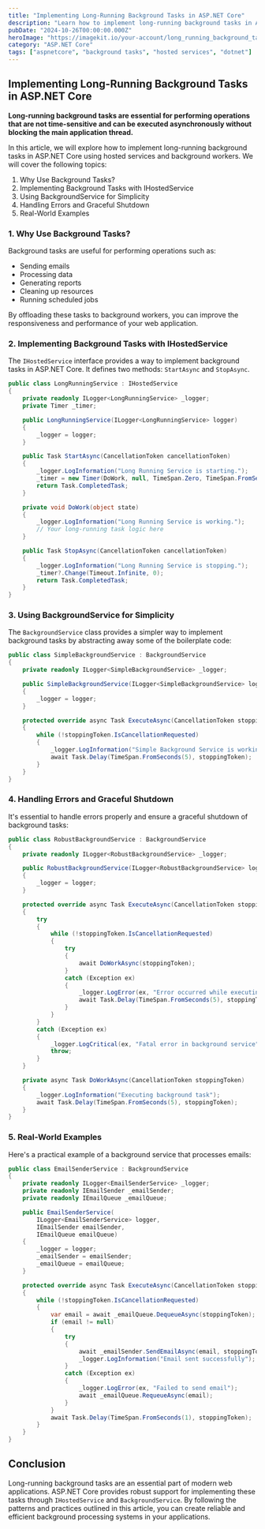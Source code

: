 ```yaml
---
title: "Implementing Long-Running Background Tasks in ASP.NET Core"
description: "Learn how to implement long-running background tasks in ASP.NET Core using hosted services and background workers."
pubDate: "2024-10-26T00:00:00.000Z"
heroImage: "https://imagekit.io/your-account/long_running_background_tasks.jpg"
category: "ASP.NET Core"
tags: ["aspnetcore", "background tasks", "hosted services", "dotnet"]
---
```


## Implementing Long-Running Background Tasks in ASP.NET Core

**Long-running background tasks are essential for performing operations that are not time-sensitive and can be executed asynchronously without blocking the main application thread.**

In this article, we will explore how to implement long-running background tasks in ASP.NET Core using hosted services and background workers. We will cover the following topics:

1. Why Use Background Tasks?
2. Implementing Background Tasks with IHostedService
3. Using BackgroundService for Simplicity
4. Handling Errors and Graceful Shutdown
5. Real-World Examples

### 1. Why Use Background Tasks?

Background tasks are useful for performing operations such as:

- Sending emails
- Processing data
- Generating reports
- Cleaning up resources
- Running scheduled jobs

By offloading these tasks to background workers, you can improve the responsiveness and performance of your web application.

### 2. Implementing Background Tasks with IHostedService

The `IHostedService` interface provides a way to implement background tasks in ASP.NET Core. It defines two methods: `StartAsync` and `StopAsync`.

```csharp
public class LongRunningService : IHostedService
{
    private readonly ILogger<LongRunningService> _logger;
    private Timer _timer;

    public LongRunningService(ILogger<LongRunningService> logger)
    {
        _logger = logger;
    }

    public Task StartAsync(CancellationToken cancellationToken)
    {
        _logger.LogInformation("Long Running Service is starting.");
        _timer = new Timer(DoWork, null, TimeSpan.Zero, TimeSpan.FromSeconds(5));
        return Task.CompletedTask;
    }

    private void DoWork(object state)
    {
        _logger.LogInformation("Long Running Service is working.");
        // Your long-running task logic here
    }

    public Task StopAsync(CancellationToken cancellationToken)
    {
        _logger.LogInformation("Long Running Service is stopping.");
        _timer?.Change(Timeout.Infinite, 0);
        return Task.CompletedTask;
    }
}
```

### 3. Using BackgroundService for Simplicity

The `BackgroundService` class provides a simpler way to implement background tasks by abstracting away some of the boilerplate code:

```csharp
public class SimpleBackgroundService : BackgroundService
{
    private readonly ILogger<SimpleBackgroundService> _logger;

    public SimpleBackgroundService(ILogger<SimpleBackgroundService> logger)
    {
        _logger = logger;
    }

    protected override async Task ExecuteAsync(CancellationToken stoppingToken)
    {
        while (!stoppingToken.IsCancellationRequested)
        {
            _logger.LogInformation("Simple Background Service is working.");
            await Task.Delay(TimeSpan.FromSeconds(5), stoppingToken);
        }
    }
}
```

### 4. Handling Errors and Graceful Shutdown

It's essential to handle errors properly and ensure a graceful shutdown of background tasks:

```csharp
public class RobustBackgroundService : BackgroundService
{
    private readonly ILogger<RobustBackgroundService> _logger;

    public RobustBackgroundService(ILogger<RobustBackgroundService> logger)
    {
        _logger = logger;
    }

    protected override async Task ExecuteAsync(CancellationToken stoppingToken)
    {
        try
        {
            while (!stoppingToken.IsCancellationRequested)
            {
                try
                {
                    await DoWorkAsync(stoppingToken);
                }
                catch (Exception ex)
                {
                    _logger.LogError(ex, "Error occurred while executing background task");
                    await Task.Delay(TimeSpan.FromSeconds(5), stoppingToken);
                }
            }
        }
        catch (Exception ex)
        {
            _logger.LogCritical(ex, "Fatal error in background service");
            throw;
        }
    }

    private async Task DoWorkAsync(CancellationToken stoppingToken)
    {
        _logger.LogInformation("Executing background task");
        await Task.Delay(TimeSpan.FromSeconds(5), stoppingToken);
    }
}
```

### 5. Real-World Examples

Here's a practical example of a background service that processes emails:

```csharp
public class EmailSenderService : BackgroundService
{
    private readonly ILogger<EmailSenderService> _logger;
    private readonly IEmailSender _emailSender;
    private readonly IEmailQueue _emailQueue;

    public EmailSenderService(
        ILogger<EmailSenderService> logger,
        IEmailSender emailSender,
        IEmailQueue emailQueue)
    {
        _logger = logger;
        _emailSender = emailSender;
        _emailQueue = emailQueue;
    }

    protected override async Task ExecuteAsync(CancellationToken stoppingToken)
    {
        while (!stoppingToken.IsCancellationRequested)
        {
            var email = await _emailQueue.DequeueAsync(stoppingToken);
            if (email != null)
            {
                try
                {
                    await _emailSender.SendEmailAsync(email, stoppingToken);
                    _logger.LogInformation("Email sent successfully");
                }
                catch (Exception ex)
                {
                    _logger.LogError(ex, "Failed to send email");
                    await _emailQueue.RequeueAsync(email);
                }
            }
            await Task.Delay(TimeSpan.FromSeconds(1), stoppingToken);
        }
    }
}
```

## Conclusion

Long-running background tasks are an essential part of modern web applications. ASP.NET Core provides robust support for implementing these tasks through `IHostedService` and `BackgroundService`. By following the patterns and practices outlined in this article, you can create reliable and efficient background processing systems in your applications.
